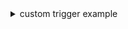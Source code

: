 <details><summary >custom trigger example</summary>

```jsx dark
export const Trigger = forwardRef(({ onClick, onKeyDown ...rest }, ref) => {
    // Optionally use context values.
    const { isVisible } = useContext(AutoControlledPopperContext);

    return (
        <button
            {...rest}
            onClick={onClick}
            onKeyDown={onKeyDown}
            className={isVisible ? "bg-primary-500" : "bg-secondary-500"}
            ref={ref}
        >
            Toggle
        </button>
    );
});
```
</details>
